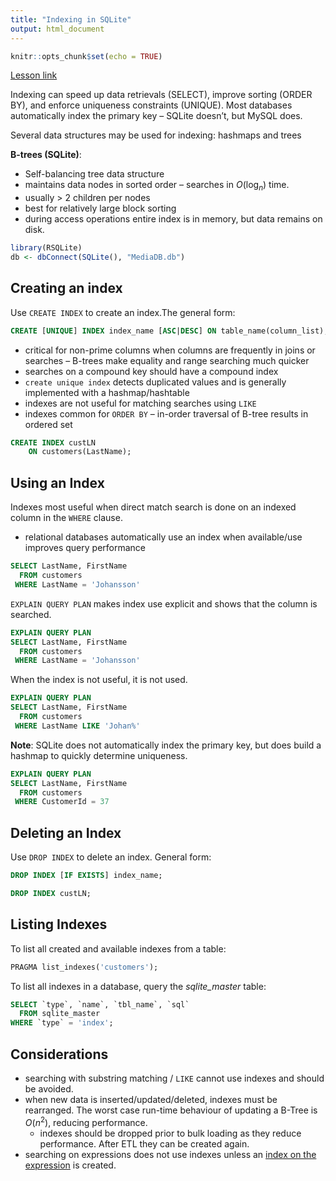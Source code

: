 ```yaml
---
title: "Indexing in SQLite"
output: html_document
---
```


```r
knitr::opts_chunk$set(echo = TRUE)
```

[Lesson link](http://artificium.us/lessons/60.dbdesign/l-60-611-indexing-sqlite/l-60-611.html)

Indexing can speed up data retrievals (SELECT), improve sorting (ORDER BY), and enforce uniqueness constraints (UNIQUE). Most databases automatically index the primary key -- SQLite doesn't, but MySQL does. 

Several data structures may be used for indexing: hashmaps and trees

**B-trees (SQLite)**:

* Self-balancing tree data structure
* maintains data nodes in sorted order -- searches in $O(\log _n)$ time. 
* usually > 2 children per nodes
* best for relatively large block sorting 
* during access operations entire index is in memory, but data remains on disk. 

```r
library(RSQLite)
db <- dbConnect(SQLite(), "MediaDB.db")
```

## Creating an index

Use `CREATE INDEX` to create an index.The general form:

```sql
CREATE [UNIQUE] INDEX index_name [ASC|DESC] ON table_name(column_list);
```

* critical for non-prime columns when columns are frequently in joins or searches -- B-trees make equality and range searching much quicker 
* searches on a compound key should have a compound index 
* `create unique index` detects duplicated values and is generally implemented with a hashmap/hashtable
* indexes are not useful for matching searches using `LIKE`
* indexes common for `ORDER BY` -- in-order traversal of B-tree results in ordered set

```sql
CREATE INDEX custLN 
    ON customers(LastName);
```

## Using an Index

Indexes most useful when direct match search is done on an indexed column in the `WHERE` clause.

* relational databases automatically use an index when available/use improves query performance 

```sql
SELECT LastName, FirstName
  FROM customers
 WHERE LastName = 'Johansson'
```

`EXPLAIN QUERY PLAN` makes index use explicit and shows that the column is searched.

```sql
EXPLAIN QUERY PLAN 
SELECT LastName, FirstName
  FROM customers
 WHERE LastName = 'Johansson'
```

When the index is not useful, it is not used. 

```sql
EXPLAIN QUERY PLAN 
SELECT LastName, FirstName
  FROM customers
 WHERE LastName LIKE 'Johan%'
```

**Note**: SQLite does not automatically index the primary key, but does build a hashmap to quickly determine uniqueness.

```sql
EXPLAIN QUERY PLAN
SELECT LastName, FirstName
  FROM customers
 WHERE CustomerId = 37
```

## Deleting an Index

Use `DROP INDEX` to delete an index. General form: 

```sql
DROP INDEX [IF EXISTS] index_name;
```

```sql
DROP INDEX custLN;
```

## Listing Indexes

To list all created and available indexes from a table: 

```sql
PRAGMA list_indexes('customers');
```

To list all indexes in a database, query the *sqlite_master* table:

```sql
SELECT `type`, `name`, `tbl_name`, `sql`
  FROM sqlite_master
WHERE `type` = 'index';
```

## Considerations

* searching with substring matching / `LIKE` cannot use indexes and should be avoided. 
* when new data is inserted/updated/deleted, indexes must be rearranged. The worst case run-time behaviour of updating a B-Tree is $O(n^2)$, reducing performance. 
  * indexes should be dropped prior to bulk loading as they reduce performance. After ETL they can be created again. 
* searching on expressions does not use indexes unless an [index on the expression](https://www.sqlite.org/expridx.html) is created.














